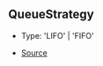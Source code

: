 ## QueueStrategy

- Type: 'LIFO' \| 'FIFO'

- [Source](https://github.com/Androz2091/discord-player/blob/62d0fce/packages/utils/src/Queue.ts#L3)